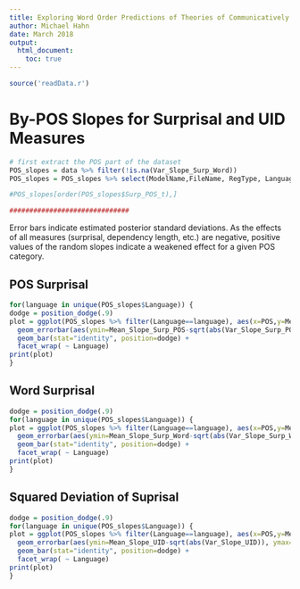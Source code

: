 ```yaml
---
title: Exploring Word Order Predictions of Theories of Communicatively Efficient Language Production
author: Michael Hahn
date: March 2018
output:
  html_document:
    toc: true
---
```




<style>
img {
    max-width: 100%;

    /* other options:
    max-width: none;
    max-width: 700px;
    max-width: 9in;
    max-width: 25cm;
    etc
    */
}
</style>



```r
source('readData.r')
```


# By-POS Slopes for Surprisal and UID Measures
```r



# first extract the POS part of the dataset
POS_slopes = data %>% filter(!is.na(Var_Slope_Surp_Word)) 
POS_slopes = POS_slopes %>% select(ModelName,FileName, RegType, Language, POS, Mean_Slope_Surp_POS, Var_Slope_Surp_POS, Var_Slope_Surp_Word, Mean_Slope_Surp_Word, Var_Slope_UID, Mean_Slope_UID) %>% mutate(Surp_POS_t = Mean_Slope_Surp_POS / sqrt(abs(Var_Slope_Surp_POS)), Surp_Word_t = Mean_Slope_Surp_Word / sqrt(abs(Var_Slope_Surp_Word)), UID_t = Mean_Slope_UID / sqrt(abs(Var_Slope_UID)))

#POS_slopes[order(POS_slopes$Surp_POS_t),]

##############################
```

Error bars indicate estimated posterior standard deviations.
As the effects of all measures (surprisal, dependency length, etc.) are negative, positive values of the random slopes indicate a weakened effect for a given POS category.

## POS Surprisal
```r
for(language in unique(POS_slopes$Language)) {
dodge = position_dodge(.9)
plot = ggplot(POS_slopes %>% filter(Language==language), aes(x=POS,y=Mean_Slope_Surp_POS, fill=RegType, color=FileName)) +
  geom_errorbar(aes(ymin=Mean_Slope_Surp_POS-sqrt(abs(Var_Slope_Surp_POS)), ymax=Mean_Slope_Surp_POS+sqrt(abs(Var_Slope_Surp_POS))), position=dodge, width=.25) +
  geom_bar(stat="identity", position=dodge) +
  facet_wrap( ~ Language) 
print(plot)
}
```

## Word Surprisal
```r
dodge = position_dodge(.9)
for(language in unique(POS_slopes$Language)) {
plot = ggplot(POS_slopes %>% filter(Language==language), aes(x=POS,y=Mean_Slope_Surp_Word, fill=RegType, color=FileName)) +
  geom_errorbar(aes(ymin=Mean_Slope_Surp_Word-sqrt(abs(Var_Slope_Surp_Word)), ymax=Mean_Slope_Surp_Word+sqrt(abs(Var_Slope_Surp_Word))), position=dodge, width=.25) +
  geom_bar(stat="identity", position=dodge) +
  facet_wrap( ~ Language) 
print(plot)
}
```

## Squared Deviation of Suprisal
```r
dodge = position_dodge(.9)
for(language in unique(POS_slopes$Language)) {
plot = ggplot(POS_slopes %>% filter(Language==language), aes(x=POS,y=Mean_Slope_UID, fill=RegType, color=FileName)) +
  geom_errorbar(aes(ymin=Mean_Slope_UID-sqrt(abs(Var_Slope_UID)), ymax=Mean_Slope_UID+sqrt(abs(Var_Slope_UID))), position=dodge, width=.25) +
  geom_bar(stat="identity", position=dodge) +
  facet_wrap( ~ Language) 
print(plot)
}
```






